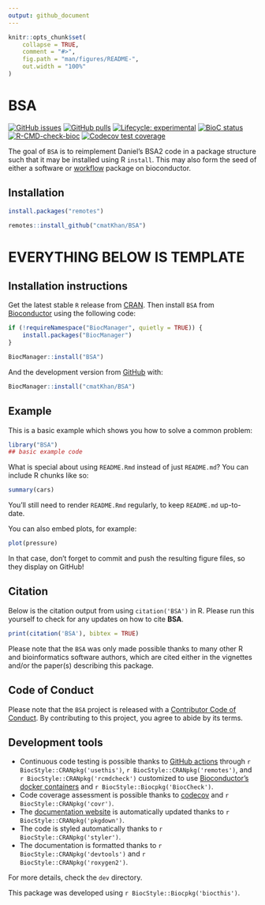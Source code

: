 ```yaml
---
output: github_document
---
```


<!-- README.md is generated from README.Rmd. Please edit that file -->

```r
knitr::opts_chunk$set(
    collapse = TRUE,
    comment = "#>",
    fig.path = "man/figures/README-",
    out.width = "100%"
)
```

# BSA

<!-- badges: start -->
[![GitHub issues](https://img.shields.io/github/issues/cmatKhan/BSA)](https://github.com/cmatKhan/BSA/issues)
[![GitHub pulls](https://img.shields.io/github/issues-pr/cmatKhan/BSA)](https://github.com/cmatKhan/BSA/pulls)
[![Lifecycle: experimental](https://img.shields.io/badge/lifecycle-experimental-orange.svg)](https://lifecycle.r-lib.org/articles/stages.html#experimental)
[![BioC status](http://www.bioconductor.org/shields/build/release/bioc/BSA.svg)](https://bioconductor.org/checkResults/release/bioc-LATEST/BSA)
[![R-CMD-check-bioc](https://github.com/cmatKhan/BSA/actions/workflows/R-CMD-check-bioc.yaml/badge.svg)](https://github.com/cmatKhan/BSA/actions/workflows/R-CMD-check-bioc.yaml)
[![Codecov test coverage](https://codecov.io/gh/cmatKhan/BSA/branch/master/graph/badge.svg)](https://app.codecov.io/gh/cmatKhan/BSA?branch=master)
<!-- badges: end -->

The goal of `BSA` is to reimplement Daniel's BSA2 code in a package structure 
such that it may be installed using R `install`. This may also form the seed 
of either a software or 
[workflow](https://contributions.bioconductor.org/non-software.html) package on bioconductor.

## Installation

```r

install.packages("remotes")

remotes::install_github("cmatKhan/BSA")

```

# EVERYTHING BELOW IS TEMPLATE

## Installation instructions

Get the latest stable `R` release from [CRAN](http://cran.r-project.org/). Then install `BSA` from [Bioconductor](http://bioconductor.org/) using the following code:

```r
if (!requireNamespace("BiocManager", quietly = TRUE)) {
    install.packages("BiocManager")
}

BiocManager::install("BSA")
```

And the development version from [GitHub](https://github.com/cmatKhan/BSA) with:

```r
BiocManager::install("cmatKhan/BSA")
```
## Example

This is a basic example which shows you how to solve a common problem:

```r
library("BSA")
## basic example code
```

What is special about using `README.Rmd` instead of just `README.md`? You can include R chunks like so:

```r
summary(cars)
```

You'll still need to render `README.Rmd` regularly, to keep `README.md` up-to-date.

You can also embed plots, for example:

```r
plot(pressure)
```

In that case, don't forget to commit and push the resulting figure files, so they display on GitHub!

## Citation

Below is the citation output from using `citation('BSA')` in R. Please
run this yourself to check for any updates on how to cite __BSA__.

```r
print(citation('BSA'), bibtex = TRUE)
```

Please note that the `BSA` was only made possible thanks to many other R and bioinformatics software authors, which are cited either in the vignettes and/or the paper(s) describing this package.

## Code of Conduct

Please note that the `BSA` project is released with a [Contributor Code of Conduct](http://bioconductor.org/about/code-of-conduct/). By contributing to this project, you agree to abide by its terms.

## Development tools

* Continuous code testing is possible thanks to [GitHub actions](https://www.tidyverse.org/blog/2020/04/usethis-1-6-0/)  through `r BiocStyle::CRANpkg('usethis')`, `r BiocStyle::CRANpkg('remotes')`, and `r BiocStyle::CRANpkg('rcmdcheck')` customized to use [Bioconductor's docker containers](https://www.bioconductor.org/help/docker/) and `r BiocStyle::Biocpkg('BiocCheck')`.
* Code coverage assessment is possible thanks to [codecov](https://codecov.io/gh) and `r BiocStyle::CRANpkg('covr')`.
* The [documentation website](http://cmatKhan.github.io/BSA) is automatically updated thanks to `r BiocStyle::CRANpkg('pkgdown')`.
* The code is styled automatically thanks to `r BiocStyle::CRANpkg('styler')`.
* The documentation is formatted thanks to `r BiocStyle::CRANpkg('devtools')` and `r BiocStyle::CRANpkg('roxygen2')`.

For more details, check the `dev` directory.

This package was developed using `r BiocStyle::Biocpkg('biocthis')`.


